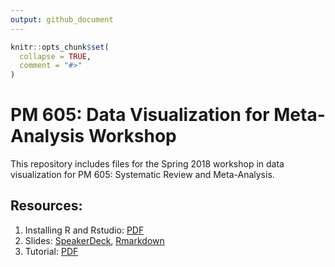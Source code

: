 ```yaml
---
output: github_document
---
```


<!-- README.md is generated from README.Rmd. Please edit that file -->

```r
knitr::opts_chunk$set(
  collapse = TRUE,
  comment = "#>"
)
```

# PM 605: Data Visualization for Meta-Analysis Workshop

This repository includes files for the Spring 2018 workshop in data visualization for PM 605: Systematic Review and Meta-Analysis.

## Resources: 
1. Installing R and Rstudio: [PDF](r_instructions.pdf)
1. Slides: [SpeakerDeck](https://speakerdeck.com/malcolmbarrett/introduction-to-data-visualization-for-meta-analysis), [Rmarkdown](ma_workshop.Rmd)
1. Tutorial: [PDF](tidymeta.pdf)
